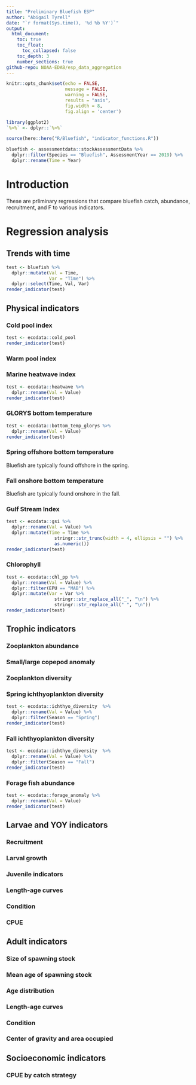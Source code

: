 ```yaml
---
title: "Preliminary Bluefish ESP"
author: "Abigail Tyrell"
date: "`r format(Sys.time(), '%d %b %Y')`"
output: 
  html_document:
    toc: true
    toc_float:
      toc_collapsed: false
    toc_depth: 3
    number_sections: true
github-repo: NOAA-EDAB/esp_data_aggregation
---
```


```r
knitr::opts_chunk$set(echo = FALSE, 
                      message = FALSE,
                      warning = FALSE, 
                      results = "asis",
                      fig.width = 8, 
                      fig.align = 'center')

library(ggplot2)
`%>%` <- dplyr::`%>%`

source(here::here("R/Bluefish", "indicator_functions.R"))

bluefish <- assessmentdata::stockAssessmentData %>% 
  dplyr::filter(Species == "Bluefish", AssessmentYear == 2019) %>%
  dplyr::rename(Time = Year)

```

# Introduction

These are prliminary regressions that compare bluefish catch, abundance, recruitment, and F to various indicators.

# Regression analysis

## Trends with time
```r
test <- bluefish %>%
  dplyr::mutate(Val = Time,
                Var = "Time") %>%
  dplyr::select(Time, Val, Var)
render_indicator(test)
```

## Physical indicators

### Cold pool index
```r
test <- ecodata::cold_pool
render_indicator(test)
```

### Warm pool index

### Marine heatwave index
```r
test <- ecodata::heatwave %>%
  dplyr::rename(Val = Value)
render_indicator(test)
```

### GLORYS bottom temperature
```r
test <- ecodata::bottom_temp_glorys %>%
  dplyr::rename(Val = Value)
render_indicator(test)
```

### Spring offshore bottom temperature
Bluefish are typically found offshore in the spring.

### Fall onshore bottom temperature
Bluefish are typically found onshore in the fall.

### Gulf Stream Index
```r
test <- ecodata::gsi %>%
  dplyr::rename(Val = Value) %>%
  dplyr::mutate(Time = Time %>%
                  stringr::str_trunc(width = 4, ellipsis = "") %>%
                  as.numeric())
render_indicator(test)
```

### Chlorophyll
```r
test <- ecodata::chl_pp %>%
  dplyr::rename(Val = Value) %>%
  dplyr::filter(EPU == "MAB") %>%
  dplyr::mutate(Var = Var %>%
                  stringr::str_replace_all("_", "\n") %>%
                  stringr::str_replace_all(" ", "\n"))
render_indicator(test)
```

## Trophic indicators

### Zooplankton abundance

### Small/large copepod anomaly

### Zooplankton diversity

### Spring ichthyoplankton diversity
```r
test <- ecodata::ichthyo_diversity  %>%
  dplyr::rename(Val = Value) %>%
  dplyr::filter(Season == "Spring")
render_indicator(test)
```

### Fall ichthyoplankton diversity
```r
test <- ecodata::ichthyo_diversity  %>%
  dplyr::rename(Val = Value) %>%
  dplyr::filter(Season == "Fall")
render_indicator(test)
```

### Forage fish abundance
```r
test <- ecodata::forage_anomaly %>%
  dplyr::rename(Val = Value) 
render_indicator(test)
```

## Larvae and YOY indicators

### Recruitment

### Larval growth

### Juvenile indicators

### Length-age curves

### Condition

### CPUE

## Adult indicators

### Size of spawning stock

### Mean age of spawning stock

### Age distribution

### Length-age curves

### Condition

### Center of gravity and area occupied

## Socioeconomic indicators

### CPUE by catch strategy
